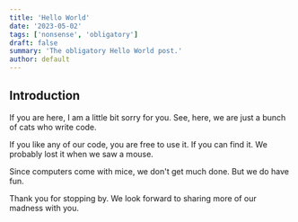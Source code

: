 ```yaml
---
title: 'Hello World'
date: '2023-05-02'
tags: ['nonsense', 'obligatory']
draft: false
summary: 'The obligatory Hello World post.'
author: default
---
```


## Introduction

If you are here, I am a little bit sorry for you. See, here, we are just a bunch of cats who write code.

If you like any of our code, you are free to use it. If you can find it. We probably lost it when we saw a mouse.

Since computers come with mice, we don't get much done. But we do have fun.

Thank you for stopping by. We look forward to sharing more of our madness with you.

